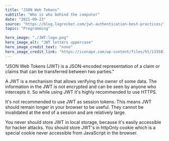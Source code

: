 ---
title: "JSON Web Tokens"
subtitle: "Who is who behind the computer"
date: "2021-09-23"
source: "https://blog.logrocket.com/jwt-authentication-best-practices/"
topic: "Programming"

hero_image: "./JWT-logo.png"
hero_image_alt: "JWT letters uppercase"
hero_image_credit_text: "none"
hero_image_credit_link: "https://iconape.com/wp-content/files/ht/133583/png/JWT-logo.png"
---

"JSON Web Tokens (JWT) is a JSON-encoded representation 
of a claim or claims that can be transferred between two parties."

A JWT is a mechanism that allows verifying the owner of some data.
The information in the JWT is not encrypted and can be seen
by anyone who intercepts it. So while using JWT it's highly recommended to use HTTPS.

It's not recommended to use JWT as session tokens. This means JWT
should remain longer in your browser to be useful. They cannot be invalidated
at the end of a session and are relatively large.

You never should store JWT in local storage, because it's easily
accessible for hacker attacks. You should store JWT's in httpOnly cookie
which is a special cookie never accessible from JavaScript in the browser. 
